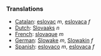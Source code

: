 ===Translations===
*[[Catalan]]: [[eslovac]] ''m'', [[eslovaca]] ''f''
*[[Dutch]]: [[Slovaaks]] ''n''
*[[French]]: [[slovaque]] ''m''
*[[German]]: [[Slowake]] ''m'', [[Slowakin]] ''f''
*[[Spanish]]: [[eslovaco]] ''m'', [[eslovaca]] ''f''